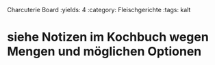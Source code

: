 Charcuterie Board
:yields: 4
:category: Fleischgerichte
:tags: kalt

# siehe Notizen im Kochbuch wegen Mengen und möglichen Optionen